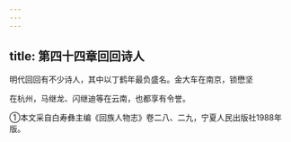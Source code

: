 ```yaml
---
---
---
```

title: 第四十四章回回诗人
---



明代回回有不少诗人，其中以丁鹤年最负盛名。金大车在南京，锁懋坚

在杭州，马继龙、闪继迪等在云南，也都享有令誉。

①本文采自白寿彝主编《回族人物志》卷二八、二九，宁夏人民出版社1988年版。